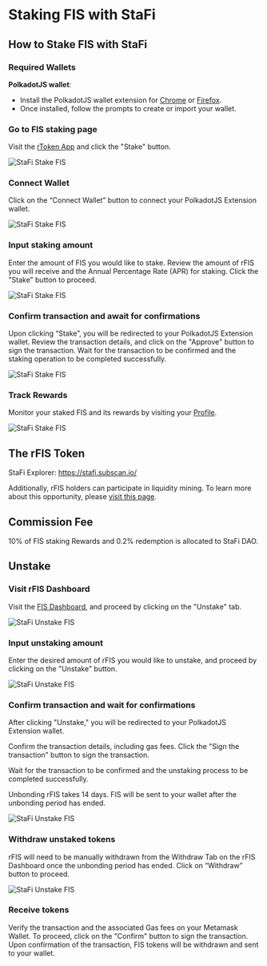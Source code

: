 # Staking FIS with StaFi


## How to Stake FIS with StaFi

### Required Wallets

**PolkadotJS wallet**:

- Install the PolkadotJS wallet extension for [Chrome](https://chrome.google.com/webstore/detail/polkadot%7Bjs%7D-extension/mopnmbcafieddcagagdcbnhejhlodfdd) or [Firefox](https://addons.mozilla.org/en-US/firefox/addon/polkadot-js-extension/).
- Once installed, follow the prompts to create or import your wallet.

<Steps>

### Go to FIS staking page

Visit the [rToken App](https://app.stafi.io/gallery/all) and click the "Stake" button.

![StaFi Stake FIS](/image/stakingunstakingpolkadotfis_1-new.png)

### Connect Wallet

Click on the “Connect Wallet” button to connect your PolkadotJS Extension wallet.

![StaFi Stake FIS](/image/stakingunstakingpolkadotfis_2-new.png)

### Input staking amount

Enter the amount of FIS you would like to stake. Review the amount of rFIS you will receive and the Annual Percentage Rate (APR) for staking. Click the "Stake" button to proceed.

![StaFi Stake FIS](/image/stakingunstakingpolkadotfis_4.png)

### Confirm transaction and await for confirmations

Upon clicking “Stake”, you will be redirected to your PolkadotJS Extension wallet. Review the transaction details, and click on the "Approve" button to sign the transaction. Wait for the transaction to be confirmed and the staking operation to be completed successfully.

![StaFi Stake FIS](/image/stakingunstakingpolkadotfis_5.png)

### Track Rewards

Monitor your staked FIS and its rewards by visiting your [Profile](https://app.stafi.io/profile/polkadot).

![StaFi Stake FIS](/image/stakingunstakingpolkadotfis_6.png)

</Steps>

## The rFIS Token

StaFi Explorer: https://stafi.subscan.io/

Additionally, rFIS holders can participate in liquidity mining. To learn more about this opportunity, please [visit this page](https://app.stafi.io/profile/polkadot?net=StaFi).

## Commission Fee

10% of FIS staking Rewards and 0.2% redemption is allocated to StaFi DAO.

## Unstake

<Steps>

### Visit rFIS Dashboard

Visit the [FIS Dashboard](https://app.stafi.io/gallery/polkadot/FIS?net=StaFi), and proceed by clicking on the "Unstake" tab.

![StaFi Unstake FIS](/image/stakingunstakingpolkadotfis_7.png)

### Input unstaking amount

Enter the desired amount of rFIS you would like to unstake, and proceed by clicking on the "Unstake" button.

![StaFi Unstake FIS](/image/stakingunstakingpolkadotfis_8.png)

### Confirm transaction and wait for confirmations

After clicking "Unstake," you will be redirected to your PolkadotJS Extension wallet. 

Confirm the transaction details, including gas fees. Click the "Sign the transaction" button to sign the transaction. 

Wait for the transaction to be confirmed and the unstaking process to be completed successfully.

<Callout type="info">
Unbonding rFIS takes 14 days. FIS will be sent to your wallet after the unbonding period has ended.
</Callout>

![StaFi Unstake FIS](/image/stakingunstakingpolkadotfis_9.png)

### Withdraw unstaked tokens

rFIS will need to be manually withdrawn from the Withdraw Tab on the rFIS Dashboard once the unbonding period has ended. Click on “Withdraw” button to proceed.

![StaFi Unstake FIS](/image/stakingunstakingpolkadotfis_10.png)

### Receive tokens

Verify the transaction and the associated Gas fees on your Metamask Wallet. To proceed, click on the "Confirm" button to sign the transaction. Upon confirmation of the transaction, FIS tokens will be withdrawn and sent to your wallet.

</Steps>
